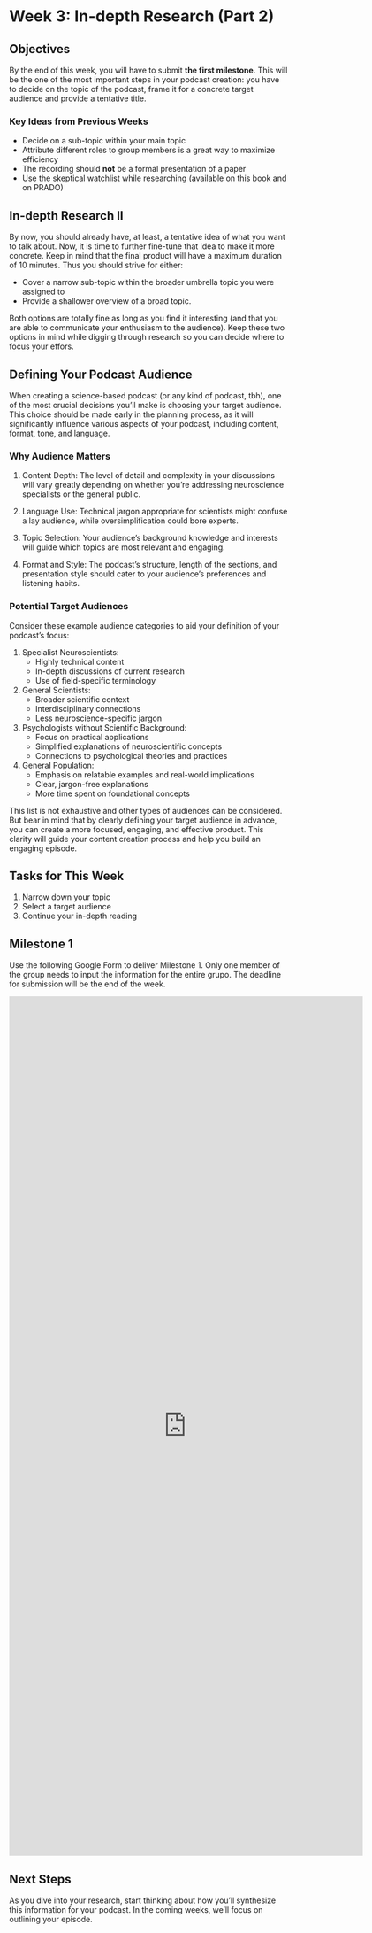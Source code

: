 # Week 3: In-depth Research (Part 2)

## Objectives
By the end of this week, you will have to submit **the first milestone**. This will be the one of the most important steps in your podcast creation: you have to decide on the topic of the podcast, frame it for a concrete target audience and provide a tentative title.

### Key Ideas from Previous Weeks
- Decide on a sub-topic within your main topic
- Attribute different roles to group members is a great way to maximize efficiency
- The recording should **not** be a formal presentation of a paper
- Use the skeptical watchlist while researching (available on this book and on PRADO)

## In-depth Research II

By now, you should already have, at least, a tentative idea of what you want to talk about. Now, it is time to further fine-tune that idea to make it more concrete. Keep in mind that the final product will have a maximum duration of 10 minutes. Thus you should strive for either:

- Cover a narrow sub-topic within the broader umbrella topic you were assigned to
- Provide a shallower overview of a broad topic.

Both options are totally fine as long as you find it interesting (and that you are able to communicate your enthusiasm to the audience). Keep these two options in mind while digging through research so you can decide where to focus your effors.

## Defining Your Podcast Audience

When creating a science-based podcast (or any kind of podcast, tbh), one of the most crucial decisions you'll make is choosing your target audience. This choice should be made early in the planning process, as it will significantly influence various aspects of your podcast, including content, format, tone, and language.

### Why Audience Matters

1. Content Depth: The level of detail and complexity in your discussions will vary greatly depending on whether you're addressing neuroscience specialists or the general public.

2. Language Use: Technical jargon appropriate for scientists might confuse a lay audience, while oversimplification could bore experts.

3. Topic Selection: Your audience's background knowledge and interests will guide which topics are most relevant and engaging.

4. Format and Style: The podcast's structure, length of the sections, and presentation style should cater to your audience's preferences and listening habits.

### Potential Target Audiences

Consider these example audience categories to aid your definition of your podcast's focus:

1. Specialist Neuroscientists:
   - Highly technical content
   - In-depth discussions of current research
   - Use of field-specific terminology

2. General Scientists:
   - Broader scientific context
   - Interdisciplinary connections
   - Less neuroscience-specific jargon

3. Psychologists without Scientific Background:
   - Focus on practical applications
   - Simplified explanations of neuroscientific concepts
   - Connections to psychological theories and practices

4. General Population:
   - Emphasis on relatable examples and real-world implications
   - Clear, jargon-free explanations
   - More time spent on foundational concepts

This list is not exhaustive and other types of audiences can be considered. But bear in mind that by clearly defining your target audience in advance, you can create a more focused, engaging, and effective product. This clarity will guide your content creation process and help you build an engaging episode.

## Tasks for This Week
1. Narrow down your topic
2. Select a target audience
3. Continue your in-depth reading

## Milestone 1
Use the following Google Form to deliver Milestone 1. Only one member of the group needs to input the information for the entire grupo. The deadline for submission will be the end of the week.

<iframe src="https://docs.google.com/forms/d/e/1FAIpQLSeG0nCKlfZym_TV4UVH8_030_JfHgytErsAyPh32Hbdi0Wbhg/viewform?embedded=true" width="640" height="1553" frameborder="0" marginheight="0" marginwidth="0">Cargando…</iframe>


## Next Steps
As you dive into your research, start thinking about how you'll synthesize this information for your podcast. In the coming weeks, we'll focus on outlining your episode.